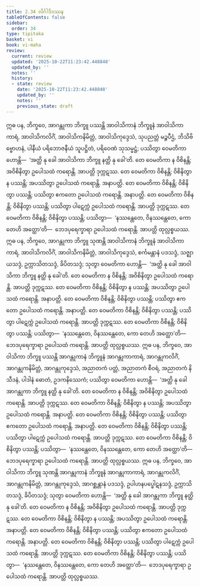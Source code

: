 ```yaml
---
title: 2.34 လိင်္ဂါဒိဒဿန
tableOfContents: false
sidebar:
  order: 34
type: tipitaka
basket: vi
book: vi-maha
review:
  current: review
  updated: '2025-10-22T11:23:42.448848'
  updated_by: ''
  notes: ''
  history:
  - state: review
    date: '2025-10-22T11:23:42.448848'
    updated_by: ''
    notes: ''
    previous_state: draft
---
```



<ReviewStatus review={frontmatter.review} showDetails={true} />

<HypothesisAnnotation frontmatter={frontmatter} />

<DynamicBreadcrumb />

<Division number="179" book="vi-maha" e="ch" v="3" p="185">

<Paragraph number="780" book="vi-maha">
ဣဓ ပန, ဘိက္ခဝေ, အာဂန္တုကာ ဘိက္ခူ ပဿန္တိ အာဝါသိကာနံ ဘိက္ခူနံ အာဝါသိကာကာရံ, အာဝါသိကလိင်္ဂံ, အာဝါသိကနိမိတ္တံ, အာဝါသိကုဒ္ဒေသံ, သုပညတ္တံ မဉ္စပီဌံ, ဘိသိဗိဗ္ဗောဟနံ, ပါနီယံ ပရိဘောဇနီယံ သူပဋ္ဌိတံ, ပရိဝေဏံ သုသမ္မဋ္ဌံ; ပဿိတွာ ဝေမတိကာ ဟောန္တိ—  ‘အတ္ထိ နု ခေါ အာဝါသိကာ ဘိက္ခူ နတ္ထိ နု ခေါ’တိ. တေ ဝေမတိကာ န ဝိစိနန္တိ; အဝိစိနိတွာ ဥပေါသထံ ကရောန္တိ. အာပတ္တိ ဒုက္ကဋဿ. တေ ဝေမတိကာ ဝိစိနန္တိ; ဝိစိနိတွာ န ပဿန္တိ; အပဿိတွာ ဥပေါသထံ ကရောန္တိ. အနာပတ္တိ. တေ ဝေမတိကာ ဝိစိနန္တိ; ဝိစိနိတွာ ပဿန္တိ; ပဿိတွာ ဧကတော ဥပေါသထံ ကရောန္တိ. အနာပတ္တိ. တေ ဝေမတိကာ ဝိစိနန္တိ; ဝိစိနိတွာ ပဿန္တိ; ပဿိတွာ ပါဋေက္ကံ ဥပေါသထံ ကရောန္တိ. အာပတ္တိ ဒုက္ကဋဿ. တေ ဝေမတိကာ ဝိစိနန္တိ; ဝိစိနိတွာ ပဿန္တိ; ပဿိတွာ—  ‘နဿန္တေတေ, ဝိနဿန္တေတေ, ကော တေဟိ အတ္ထော’တိ—  ဘေဒပုရေက္ခာရာ ဥပေါသထံ ကရောန္တိ. အာပတ္တိ ထုလ္လစ္စယဿ.
</Paragraph>

<Paragraph number="781" book="vi-maha">
ဣဓ ပန, ဘိက္ခဝေ, အာဂန္တုကာ ဘိက္ခူ သုဏန္တိ အာဝါသိကာနံ ဘိက္ခူနံ အာဝါသိကာကာရံ, အာဝါသိကလိင်္ဂံ, အာဝါသိကနိမိတ္တံ, အာဝါသိကုဒ္ဒေသံ, စင်္ကမန္တာနံ ပဒသဒ္ဒံ, သဇ္ဈာယသဒ္ဒံ, ဥက္ကာသိတသဒ္ဒံ, ခိပိတသဒ္ဒံ; သုတွာ ဝေမတိကာ ဟောန္တိ—  ‘အတ္ထိ နု ခေါ အာဝါသိကာ ဘိက္ခူ နတ္ထိ နု ခေါ’တိ. တေ ဝေမတိကာ န ဝိစိနန္တိ; အဝိစိနိတွာ ဥပေါသထံ ကရောန္တိ. အာပတ္တိ ဒုက္ကဋဿ. တေ ဝေမတိကာ ဝိစိနန္တိ; ဝိစိနိတွာ န ပဿန္တိ; အပဿိတွာ ဥပေါသထံ ကရောန္တိ. အနာပတ္တိ. တေ ဝေမတိကာ ဝိစိနန္တိ; ဝိစိနိတွာ ပဿန္တိ; ပဿိတွာ ဧကတော ဥပေါသထံ ကရောန္တိ. အနာပတ္တိ. တေ ဝေမတိကာ ဝိစိနန္တိ; ဝိစိနိတွာ ပဿန္တိ; ပဿိတွာ ပါဋေက္ကံ ဥပေါသထံ ကရောန္တိ. အာပတ္တိ ဒုက္ကဋဿ. တေ ဝေမတိကာ ဝိစိနန္တိ; ဝိစိနိတွာ ပဿန္တိ; ပဿိတွာ—  ‘နဿန္တေတေ, ဝိနဿန္တေတေ, ကော တေဟိ အတ္ထော’တိ—  ဘေဒပုရေက္ခာရာ ဥပေါသထံ ကရောန္တိ. အာပတ္တိ ထုလ္လစ္စယဿ.
</Paragraph>

<Paragraph number="782" book="vi-maha">
ဣဓ ပန, ဘိက္ခဝေ, အာဝါသိကာ ဘိက္ခူ ပဿန္တိ အာဂန္တုကာနံ ဘိက္ခူနံ အာဂန္တုကာကာရံ, အာဂန္တုကလိင်္ဂံ, အာဂန္တုကနိမိတ္တံ, အာဂန္တုကုဒ္ဒေသံ, အညာတကံ ပတ္တံ, အညာတကံ စီဝရံ, အညာတကံ နိသီဒနံ, ပါဒါနံ ဓောတံ, ဥဒကနိဿေကံ; ပဿိတွာ ဝေမတိကာ ဟောန္တိ—  ‘အတ္ထိ နု ခေါ အာဂန္တုကာ ဘိက္ခူ နတ္ထိ နု ခေါ’တိ. တေ ဝေမတိကာ န ဝိစိနန္တိ; အဝိစိနိတွာ ဥပေါသထံ ကရောန္တိ. အာပတ္တိ ဒုက္ကဋဿ. တေ ဝေမတိကာ ဝိစိနန္တိ; ဝိစိနိတွာ န ပဿန္တိ; အပဿိတွာ ဥပေါသထံ ကရောန္တိ. အနာပတ္တိ. တေ ဝေမတိကာ ဝိစိနန္တိ; ဝိစိနိတွာ ပဿန္တိ; ပဿိတွာ ဧကတော ဥပေါသထံ ကရောန္တိ. အနာပတ္တိ. တေ ဝေမတိကာ ဝိစိနန္တိ; ဝိစိနိတွာ ပဿန္တိ; ပဿိတွာ ပါဋေက္ကံ ဥပေါသထံ ကရောန္တိ. အာပတ္တိ ဒုက္ကဋဿ. တေ ဝေမတိကာ ဝိစိနန္တိ; ဝိစိနိတွာ ပဿန္တိ; ပဿိတွာ—  ‘နဿန္တေတေ, ဝိနဿန္တေတေ, ကော တေဟိ အတ္ထော’တိ—  ဘေဒပုရေက္ခာရာ ဥပေါသထံ ကရောန္တိ. အာပတ္တိ ထုလ္လစ္စယဿ.
</Paragraph>

<Paragraph number="783" book="vi-maha">
ဣဓ ပန, ဘိက္ခဝေ, အာဝါသိကာ ဘိက္ခူ သုဏန္တိ အာဂန္တုကာနံ ဘိက္ခူနံ အာဂန္တုကာကာရံ, အာဂန္တုကလိင်္ဂံ, အာဂန္တုကနိမိတ္တံ, အာဂန္တုကုဒ္ဒေသံ, အာဂစ္ဆန္တာနံ ပဒသဒ္ဒံ, ဥပါဟနပပ္ဖေါဋနသဒ္ဒံ, ဥက္ကာသိတသဒ္ဒံ, ခိပိတသဒ္ဒံ; သုတွာ ဝေမတိကာ ဟောန္တိ—  ‘အတ္ထိ နု ခေါ အာဂန္တုကာ ဘိက္ခူ နတ္ထိ နု ခေါ’တိ. တေ ဝေမတိကာ န ဝိစိနန္တိ; အဝိစိနိတွာ ဥပေါသထံ ကရောန္တိ. အာပတ္တိ ဒုက္ကဋဿ. တေ ဝေမတိကာ ဝိစိနန္တိ; ဝိစိနိတွာ န ပဿန္တိ; အပဿိတွာ ဥပေါသထံ ကရောန္တိ. အနာပတ္တိ. တေ ဝေမတိကာ ဝိစိနန္တိ; ဝိစိနိတွာ ပဿန္တိ; ပဿိတွာ ဧကတော ဥပေါသထံ ကရောန္တိ. အနာပတ္တိ. တေ ဝေမတိကာ ဝိစိနန္တိ; ဝိစိနိတွာ ပဿန္တိ; ပဿိတွာ ပါဋေက္ကံ ဥပေါသထံ ကရောန္တိ. အာပတ္တိ ဒုက္ကဋဿ. တေ ဝေမတိကာ ဝိစိနန္တိ; ဝိစိနိတွာ ပဿန္တိ; ပဿိတွာ—  ‘နဿန္တေတေ, ဝိနဿန္တေတေ, ကော တေဟိ အတ္ထော’တိ—  ဘေဒပုရေက္ခာရာ ဥပေါသထံ ကရောန္တိ. အာပတ္တိ ထုလ္လစ္စယဿ.
</Paragraph>
</Division>
